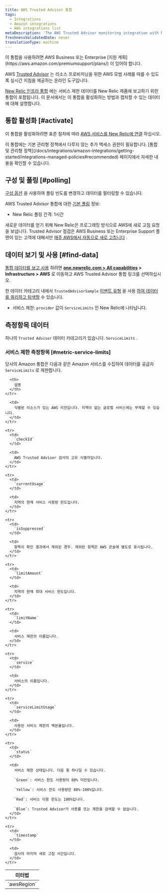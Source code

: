 ```yaml
---
title: AWS Trusted Advisor 통합
tags:
  - Integrations
  - Amazon integrations
  - AWS integrations list
metaDescription: 'The AWS Trusted Advisor monitoring integration with New Relic: what data it reports, and how to enable it.'
freshnessValidatedDate: never
translationType: machine
---
```


<Callout variant="tip">
  이 통합을 사용하려면 AWS Business 또는 Enterprise [지원 계획](https://aws.amazon.com/premiumsupport/plans/) 이 있어야 합니다.
</Callout>

AWS [Trusted Advisor](https://aws.amazon.com/premiumsupport/technology/trusted-advisor/) 는 리소스 프로비저닝을 위한 AWS 모범 사례를 따를 수 있도록 실시간 지침을 제공하는 온라인 도구입니다.

[New Relic 인프라 통합](/docs/infrastructure/integrations-getting-started/getting-started/introduction-infrastructure-integrations) 에는 서비스 제한 데이터를 New Relic 제품에 보고하기 위한 통합이 포함됩니다. 이 문서에서는 이 통합을 활성화하는 방법과 캡처할 수 있는 데이터에 대해 설명합니다.

## 통합 활성화 [#activate]

이 통합을 활성화하려면 표준 절차에 따라 [AWS 서비스를 New Relic에 연결](/docs/infrastructure/infrastructure-integrations/getting-started/connect-aws-integrations-infrastructure) 하십시오.

<Callout variant="important">
  이 통합에는 기본 관리형 정책에서 다루지 않는 추가 액세스 권한이 필요합니다. [통합 및 관리형 정책](/docs/integrations/amazon-integrations/getting-started/integrations-managed-policies#recommended) 페이지에서 자세한 내용을 확인할 수 있습니다.
</Callout>

## 구성 및 폴링 [#polling]

[구성 옵션](/docs/integrations/new-relic-integrations/getting-started/configure-polling-frequency-data-collection-cloud-integrations) 을 사용하여 폴링 빈도를 변경하고 데이터를 필터링할 수 있습니다.

AWS Trusted Advisor 통합에 대한 [기본 폴링](/docs/infrastructure/amazon-integrations/aws-integrations-list/aws-polling-intervals-infrastructure-integrations) 정보:

* New Relic 폴링 간격: 1시간

새로운 데이터를 얻기 위해 New Relic은 프로그래밍 방식으로 AWS에 새로 고침 요청을 보냅니다. Trusted Advisor 점검은 AWS Business 또는 Enterprise Support 플랜이 있는 고객에 대해서만 [매주 AWS에서 자동으로 새로 고칩니다](https://aws.amazon.com/premiumsupport/faqs/#TArefresh) .

## 데이터 보기 및 사용 [#find-data]

[통합 데이터를 보고 사용](/docs/infrastructure/integrations/find-use-infrastructure-integration-data) 하려면 **[one.newrelic.com > All capabilities](https://one.newrelic.com/all-capabilities) > Infrastructure > AWS** 로 이동하고 AWS Trusted Advisor 통합 링크를 선택하십시오.

한 데이터 카테고리 내에서 `TrustedAdvisorSample` [이벤트 유형](/docs/data-apis/understand-data/new-relic-data-types/#event-data) 을 사용 [하여 데이터를 쿼리하고 탐색할](/docs/using-new-relic/data/understand-data/query-new-relic-data) 수 있습니다.

* 서비스 제한: `provider` 값이 `ServiceLimits` 인 New Relic에 나타납니다.

## 측정항목 데이터

하나의 `Trusted Advisor` 데이터 카테고리가 있습니다. `ServiceLimits` .

### 서비스 제한 측정항목 [#metric-service-limits]

당사의 Amazon 통합은 다음과 같은 Amazon 서비스를 수집하여 데이터를 공급자 `ServiceLimits` 로 제한합니다.

<table>
  <thead>
    <tr>
      <th style={{ width: "275px" }}>
        미터법
      </th>

      <th>
        설명
      </th>
    </tr>
  </thead>

  <tbody>
    <tr>
      <td>
        `awsRegion`
      </td>

      <td>
        식별된 리소스가 있는 AWS 리전입니다. 지역이 없는 글로벌 서비스에는 부재할 수 있습니다.
      </td>
    </tr>

    <tr>
      <td>
        `checkId`
      </td>

      <td>
        AWS Trusted Advisor 검사의 고유 식별자입니다.
      </td>
    </tr>

    <tr>
      <td>
        `currentUsage`
      </td>

      <td>
        지역의 현재 서비스 사용량 한도입니다.
      </td>
    </tr>

    <tr>
      <td>
        `isSuppressed`
      </td>

      <td>
        항목이 확인 결과에서 제외된 경우. 제외된 항목은 AWS 콘솔에 별도로 표시됩니다.
      </td>
    </tr>

    <tr>
      <td>
        `limitAmount`
      </td>

      <td>
        지역의 현재 최대 서비스 한도입니다.
      </td>
    </tr>

    <tr>
      <td>
        `limitName`
      </td>

      <td>
        서비스 제한의 이름입니다.
      </td>
    </tr>

    <tr>
      <td>
        `service`
      </td>

      <td>
        서비스의 이름입니다.
      </td>
    </tr>

    <tr>
      <td>
        `serviceLimitUsage`
      </td>

      <td>
        사용된 서비스 제한의 백분율입니다.
      </td>
    </tr>

    <tr>
      <td>
        `status`
      </td>

      <td>
        서비스 제한 상태입니다. 다음 중 하나일 수 있습니다.

        `Green`: 서비스 한도 사용량이 80% 미만입니다.

        `Yellow`: 서비스 한도 사용량은 80%-100%입니다.

        `Red`: 서비스 이용 한도는 100%입니다.

        `Blue`: Trusted Advisor가 사용률 또는 제한을 검색할 수 없습니다.
      </td>
    </tr>

    <tr>
      <td>
        `timestamp`
      </td>

      <td>
        검사의 마지막 새로 고침 시간입니다.
      </td>
    </tr>
  </tbody>
</table>